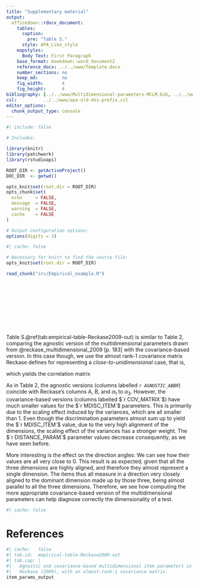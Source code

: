 ```yaml
---
title: "Supplementary material"
output:
  officedown::rdocx_document:
    tables:
      caption:
        pre: "Table S."
      style: APA_Like_style
    mapstyles:
      Body Text: First Paragraph
    base_format: bookdown::word_document2
    reference_docx: ../../www/Template.docx
    number_sections: no
    keep_md:         no
    fig_width:       4
    fig_height:      4
bibliography: [../../www/Multidimensional-parameters-MCLM.bib, ../../www/packages.bib]
csl:          ../../www/apa-old-doi-prefix.csl
editor_options: 
  chunk_output_type: console
---
```

  
```r
#| include: false

# Includes:

library(knitr)
library(patchwork)
library(rstudioapi)

ROOT_DIR <- getActiveProject()
DOC_DIR  <- getwd()

opts_knit$set(root.dir = ROOT_DIR)
opts_chunk$set(
  echo     = FALSE,
  message  = FALSE,
  warning  = FALSE,
  cache    = FALSE
)

# Output configuration options:
options(digits = 3)
```

```r
#| cache: false

# Necessary for knitr to find the source file:
opts_knit$set(root.dir = ROOT_DIR)
```

```r
read_chunk("src/Empirical_example.R")
```

```r
```

```r
```

```r
```

```r
```

```r
```

```r
```

```r
```

```r
```

```r
```

```r
```

Table S.\@ref(tab:empirical-table-Reckase2009-out) is similar to Table 2,
comparing the agnostic version of the multidimensional parameters drawn from
@reckase_multidimensional_2009 [p. 183] with the covariance-based version.
In this case though, we use the almost rank-1 covariance matrix Reckase defines
for representing a *close-to-unidimensional* case, that is,

\begin{equation}
  `r cov_matrix_value_out`,
\end{equation}

which yields the correlation matrix

\begin{equation}
  `r cor_matrix_value_out`.
\end{equation}

As in Table 2, the agnostic versions (columns labelled _`r AGNOSTIC_ABBR`_)
coincide with Reckase's columns A, B, and $\alpha_1$ to $\alpha_3$.
However, the covariance-based versions (columns labelled $`r COV_MATRIX`$)
have much smaller values for the $`r MDISC_ITEM`$ parameters.
This is primarily due to the scaling effect induced by the variances,
which are all smaller than 1.
Even though the discrimination parameters almost sum up to yield
the $`r MDISC_ITEM`$ value, due to the very high alignment of the dimensions,
the scaling effect of the variances has a stronger weight.
The $`r DISTANCE_PARAM`$ parameter values decrease consequently,
as we have seen before.

More interesting is the effect on the direction angles:
We can see how their values are all very close to 0.
This result is as expected,
given that all the three dimensions are highly aligned,
and therefore they almost represent a single dimension.
The items thus all measure in a direction very closely aligned to the dominant
dimension made up by those three, being almost parallel to all the three
dimensions.
Therefore, we see how computing the more appropriate covariance-based version of
the multidimensional parameters can help diagnose correctly
the dimensionality of a test.

```r
#| cache: false
```

# References

::: {#refs}
:::

\newpage

```r
#| cache:   false
#| tab.id:  empirical-table-Reckase2009-out
#| tab.cap: |
#|   Agnostic and covariance-based multidimensional item parameters in
#|   Reckase (2009), with an almost-rank-1 covariance matrix.
item_params_output
```
